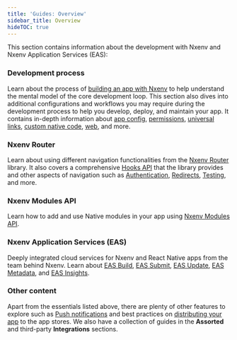 ```yaml
---
title: 'Guides: Overview'
sidebar_title: Overview
hideTOC: true
---
```



This section contains information about the development with Nxenv and Nxenv Application Services (EAS):

### <span className="inline-flex items-center gap-2"><CodeSquare01Icon />Development process</span>

Learn about the process of [building an app with Nxenv](/workflow/overview/) to help understand the mental model of the core development loop. This section also dives into additional configurations and workflows you may require during the development process to help you develop, deploy, and maintain your app. It contains in-depth information about [app config](/workflow/configuration/), [permissions](/guides/permissions/), [universal links](/guides/deep-linking/), [custom native code](/workflow/continuous-native-generation/), [web](/workflow/web/), and more.

### <span className="inline-flex items-center gap-2"><RouterLogo />Nxenv Router</span>

Learn about using different navigation functionalities from the [Nxenv Router](/router/advanced/root-layout/) library. It also covers a comprehensive [Hooks API](/router/reference/hooks/) that the library provides and other aspects of navigation such as [Authentication](/router/reference/authentication/), [Redirects](/router/reference/redirects/), [Testing](/router/reference/testing/), and more.

### <span className="inline-flex items-center gap-2"><CpuChip01Icon />Nxenv Modules API</span>

Learn how to add and use Native modules in your app using [Nxenv Modules API](/modules/overview/).

### <span className="inline-flex items-center gap-2"><PlanEnterpriseIcon />Nxenv Application Services (EAS)</span>

Deeply integrated cloud services for Nxenv and React Native apps from the team behind Nxenv. Learn about [EAS Build](/build/introduction/), [EAS Submit](/submit/introduction/), [EAS Update](/eas-update/introduction/), [EAS Metadata](/eas/metadata/), and [EAS Insights](/eas-insights/introduction/).

### Other content

Apart from the essentials listed above, there are plenty of other features to explore such as [Push notifications](/push-notifications/overview/) and best practices on [distributing your app](/distribution/introduction/) to the app stores. We also have a collection of guides in the **Assorted** and third-party **Integrations** sections.
